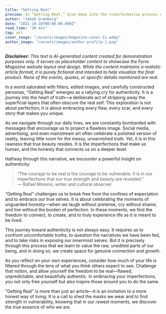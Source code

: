 ```yaml
---
title: "Getting Real"
preview: In “Getting Real,” dive deep into the transformative process of embracing authenticity in an age dominated by curated perfection. This article challenges the polished facades of modern life, inviting you to shed pretense and confront the raw, unedited truth of who you are. Discover the power of vulnerability and honest expression in forging genuine connections and cultivating a richer, more meaningful existence.
author: "Jakob Grønberg"
date: "2021-10-28T00:00:00.000Z"
read_time: "30 min"
tag: art
cover_image: "/assets/images/magazine-cover-11.webp"
author_image: "/assets/images/author-profile-1.png"
---
```


_**Disclaimer:** This text is AI-generated content created for demonstration purposes only. It serves as placeholder content to showcase the Fyrre Magazine website layout and design. While the content maintains a realistic article format, it is purely fictional and intended to help visualize the final product. None of the events, quotes, or specific details mentioned are real._

In a world saturated with filters, edited images, and carefully constructed personas, “Getting Real” emerges as a rallying cry for authenticity. It is a journey into the heart of truth—a deliberate act of stripping away the superficial layers that often obscure the real self. This exploration is not about perfection; it is about embracing every flaw, every scar, and every story that makes you unique.

As we navigate through our daily lives, we are constantly bombarded with messages that encourage us to project a flawless image. Social media, advertising, and even mainstream art often celebrate a polished version of reality, leaving little room for the messy, unvarnished truth. Yet, it is in this rawness that true beauty resides. It is the imperfections that make us human, and the honesty that connects us on a deeper level.

Halfway through this narrative, we encounter a powerful insight on authenticity:

> “The courage to be real is the courage to be vulnerable; it is in our imperfections that our true strength and beauty are revealed.”  
> — Rafael Moreno, writer and cultural observer

“Getting Real” challenges us to break free from the confines of expectation and to embrace our true selves. It is about celebrating the moments of unguarded honesty—when we laugh without pretense, cry without shame, and live without the burden of perfection. In these moments, we find the freedom to connect, to create, and to truly experience life as it is meant to be lived.

This journey toward authenticity is not always easy. It requires us to confront uncomfortable truths, to question the narratives we have been fed, and to take risks in exposing our innermost selves. But it is precisely through this process that we learn to value the raw, unedited parts of our being, and in doing so, we create space for genuine connection and growth.

As you reflect on your own experiences, consider how much of your life is filtered through the lens of what you think others expect to see. Challenge that notion, and allow yourself the freedom to be real—flawed, unpredictable, and beautifully authentic. In embracing your imperfections, you not only free yourself but also inspire those around you to do the same.

“Getting Real” is more than just an article—it is an invitation to a more honest way of living. It is a call to shed the masks we wear and to find strength in vulnerability, knowing that in our rawest moments, we discover the true essence of who we are.
